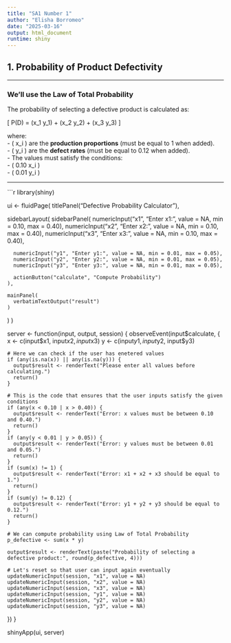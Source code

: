 ---
title: "SA1 Number 1"
author: "Elisha Borromeo"
date: "2025-03-16"
output: html_document
runtime: shiny
---

## **1. Probability of Product Defectivity**

---

### **We'll use the Law of Total Probability**
The probability of selecting a defective product is calculated as:

\[
P(D) = (x_1 \times y_1) + (x_2 \times y_2) + (x_3 \times y_3)
\]

where:  
- \( x_i \) are the **production proportions** (must be equal to 1 when added).  
- \( y_i \) are the **defect rates** (must be equal to 0.12 when added).  
- The values must satisfy the conditions:  
  - \( 0.10 \leq x_i \leq 0.40 \)  
  - \( 0.01 \leq y_i \leq 0.05 \)  

---

```{r, echo=FALSE}
library(shiny)

ui <- fluidPage(
  titlePanel("Defective Probability Calculator"),
  
  sidebarLayout(
    sidebarPanel(
      numericInput("x1", "Enter x1:", value = NA, min = 0.10, max = 0.40),
      numericInput("x2", "Enter x2:", value = NA, min = 0.10, max = 0.40),
      numericInput("x3", "Enter x3:", value = NA, min = 0.10, max = 0.40),
      
      numericInput("y1", "Enter y1:", value = NA, min = 0.01, max = 0.05),
      numericInput("y2", "Enter y2:", value = NA, min = 0.01, max = 0.05),
      numericInput("y3", "Enter y3:", value = NA, min = 0.01, max = 0.05),
      
      actionButton("calculate", "Compute Probability")
    ),
    
    mainPanel(
      verbatimTextOutput("result")
    )
  )
)

server <- function(input, output, session) {
  observeEvent(input$calculate, {
    x <- c(input$x1, input$x2, input$x3)
    y <- c(input$y1, input$y2, input$y3)
    
    # Here we can check if the user has enetered values
    if (any(is.na(x)) || any(is.na(y))) {
      output$result <- renderText("Please enter all values before calculating.")
      return()
    }
    
    # This is the code that ensures that the user inputs satisfy the given conditions
    if (any(x < 0.10 | x > 0.40)) {
      output$result <- renderText("Error: x values must be between 0.10 and 0.40.")
      return()
    }
    if (any(y < 0.01 | y > 0.05)) {
      output$result <- renderText("Error: y values must be between 0.01 and 0.05.")
      return()
    }
    if (sum(x) != 1) {
      output$result <- renderText("Error: x1 + x2 + x3 should be equal to 1.")
      return()
    }
    if (sum(y) != 0.12) {
      output$result <- renderText("Error: y1 + y2 + y3 should be equal to 0.12.")
      return()
    }
    
    # We can compute probability using Law of Total Probability
    p_defective <- sum(x * y)
    
    output$result <- renderText(paste("Probability of selecting a defective product:", round(p_defective, 4)))
    
    # Let's reset so that user can input again eventually
    updateNumericInput(session, "x1", value = NA)
    updateNumericInput(session, "x2", value = NA)
    updateNumericInput(session, "x3", value = NA)
    updateNumericInput(session, "y1", value = NA)
    updateNumericInput(session, "y2", value = NA)
    updateNumericInput(session, "y3", value = NA)
  })
}

shinyApp(ui, server)
